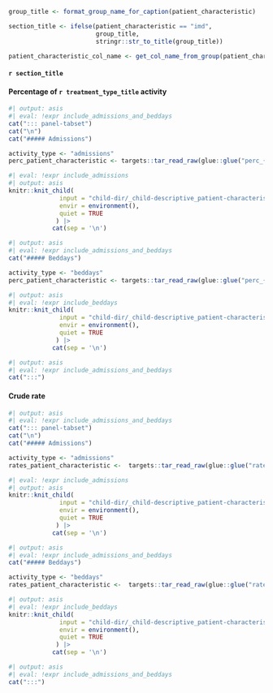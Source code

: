 ```r
group_title <- format_group_name_for_caption(patient_characteristic)

section_title <- ifelse(patient_characteristic == "imd", 
                        group_title, 
                        stringr::str_to_title(group_title))

patient_characteristic_col_name <- get_col_name_from_group(patient_characteristic)
```

#### `r section_title`

::: panel-tabset
#### Percentage of `r treatment_type_title` activity

```r
#| output: asis
#| eval: !expr include_admissions_and_beddays
cat("::: panel-tabset")
cat("\n")
cat("##### Admissions")
```

```r
activity_type <- "admissions"
perc_patient_characteristic <- targets::tar_read_raw(glue::glue("perc_{patient_characteristic}_{cohort}_{activity_type}"))
```

```r
#| eval: !expr include_admissions
#| output: asis
knitr::knit_child(
              input = "child-dir/_child-descriptive_patient-characteristics_perc.qmd",
              envir = environment(),
              quiet = TRUE
             ) |>
            cat(sep = '\n')
```

```r
#| output: asis
#| eval: !expr include_admissions_and_beddays
cat("##### Beddays")
```

```r
activity_type <- "beddays"
perc_patient_characteristic <- targets::tar_read_raw(glue::glue("perc_{patient_characteristic}_{cohort}_{activity_type}"))
```

```r
#| output: asis
#| eval: !expr include_beddays
knitr::knit_child(
              input = "child-dir/_child-descriptive_patient-characteristics_perc.qmd",
              envir = environment(),
              quiet = TRUE
             ) |>
            cat(sep = '\n')
```

```r
#| output: asis
#| eval: !expr include_admissions_and_beddays
cat(":::")
```

#### Crude rate

```r
#| output: asis
#| eval: !expr include_admissions_and_beddays
cat("::: panel-tabset")
cat("\n")
cat("##### Admissions")
```

```r
activity_type <- "admissions"
rates_patient_characteristic <-  targets::tar_read_raw(glue::glue("rates_{patient_characteristic}_{cohort}_{activity_type}"))
```

```r
#| eval: !expr include_admissions
#| output: asis
knitr::knit_child(
              input = "child-dir/_child-descriptive_patient-characteristics_rates.qmd",
              envir = environment(),
              quiet = TRUE
             ) |>
            cat(sep = '\n')
```

```r
#| output: asis
#| eval: !expr include_admissions_and_beddays
cat("##### Beddays")
```

```r
activity_type <- "beddays"
rates_patient_characteristic <-  targets::tar_read_raw(glue::glue("rates_{patient_characteristic}_{cohort}_{activity_type}"))
```

```r
#| output: asis
#| eval: !expr include_beddays
knitr::knit_child(
              input = "child-dir/_child-descriptive_patient-characteristics_rates.qmd",
              envir = environment(),
              quiet = TRUE
             ) |>
            cat(sep = '\n')
```

```r
#| output: asis
#| eval: !expr include_admissions_and_beddays
cat(":::")
```
:::
